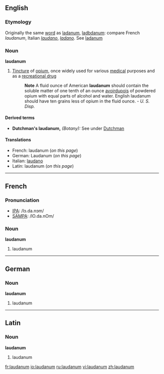==English==

===Etymology===
Originally the same [[word]] as [[ladanum]], [[ladbdanum]]: compare French ''laudanum'', Italian ''[[laudano]]'', ''[[ladano]]''. See [[ladanum]]

===Noun===
'''laudanum'''

# [[Tincture]] of [[opium]], once widely used for various [[medical]] purposes and as a [[recreational drug]]
#:'''Note''' A fluid ounce of American '''laudanum''' should contain the soluble matter of one tenth of an ounce [[avoirdupois]] of powdered opium with equal parts of alcohol and water. English laudanum should have ten grains less of opium in the fluid ounce. - ''U. S. Disp.''

====Derived terms====
*'''Dutchman's laudanum,''' ''(Botany):'' See under [[Dutchman]]

====Translations====
*French: laudanum {{m}} (''on this page'')
*German: Laudanum {{n}} (''on this page'')
*Italian: [[laudano]] {{m}}
*Latin: laudanum (''on this page'')

----

==French==

===Pronunciation===
*[[w:IPA|IPA]]: /lɔ.da.nɔm/
*[[w:SAMPA|SAMPA]]: /lO.da.nOm/

===Noun===
'''laudanum'''

# laudanum

----

==German==

===Noun===
'''laudanum'''

# laudanum

----

==Latin==

===Noun===
'''laudanum'''

# laudanum

[[fr:laudanum]]
[[io:laudanum]]
[[ru:laudanum]]
[[vi:laudanum]]
[[zh:laudanum]]